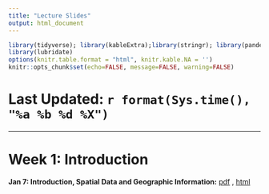 ```yaml
---
title: "Lecture Slides"
output: html_document
---
```


```r
library(tidyverse); library(kableExtra);library(stringr); library(pander)
library(lubridate)
options(knitr.table.format = "html", knitr.kable.NA = '') 
knitr::opts_chunk$set(echo=FALSE, message=FALSE, warning=FALSE) 
```

# Last Updated: `r format(Sys.time(), "%a %b %d %X")` {.tabset .tabset-fade .tabset-pills}

---

# Week 1: Introduction

**Jan 7: Introduction, Spatial Data and Geographic Information:** [pdf](lectures/01_introduction.pdf){target="_blank"} , [html](lectures/01_introduction/index.html){target="_blank"}
